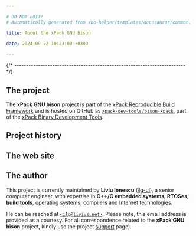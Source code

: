 ```yaml
---

# DO NOT EDIT!
# Automatically generated from xbb-helper/templates/docusaurus/common.

title: About the xPack GNU bison

date: 2024-09-22 10:23:00 +0300

---
```



{/* ------------------------------------------------------------------------ */}

## The project

The **xPack GNU bison** project is part of the
[xPack Reproducible Build Framework](https://xpack.github.io)
and is hosted on GitHub as
[`xpack-dev-tools/bison-xpack`](https://github.com/xpack-dev-tools/bison-xpack),
part of the [xPack Binary Development Tools](https://github.com/xpack-dev-tools/).

<MoreIntro/>

## Project history

<History/>

## The web site

<Website/>

## The author

This project is currently maintained by **Liviu Ionescu**
([ilg-ul](https://github.com/ilg-ul)),
a senior computer engineer, with expertise in **C++/C embedded systems**,
**RTOSes**, **build tools**, operating systems, compilers
and Internet technologies.

He can be reached at [`<ilg@livius.net>`](mailto:ilg@livius.net).
Please note, this email address is provided as a courtesy.
For all correspondence related to the **xPack GNU bison**
project, kindly use the project [support](/docs/support/) page).
